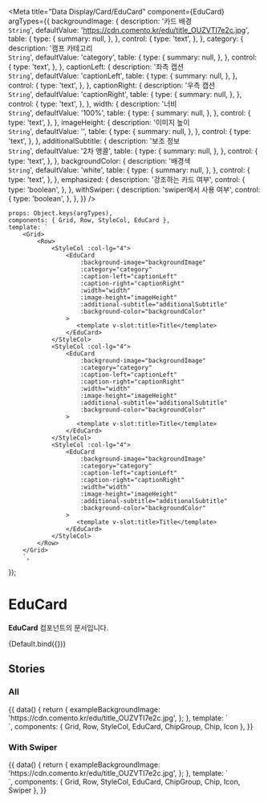 
<Meta
	title="Data Display/Card/EduCard"
	component={EduCard}
	argTypes={{
		backgroundImage: {
			description: '카드 배경<br/>`String`',
			defaultValue: 'https://cdn.comento.kr/edu/title_OUZVTI7e2c.jpg',
			table: {
				type: {
					summary: null,
				},
			},
			control: {
				type: 'text',
			},
		},
		category: {
			description: '캠프 카테고리<br/>`String`',
			defaultValue: 'category',
			table: {
				type: {
					summary: null,
				},
			},
			control: {
				type: 'text',
			},
		},
		captionLeft: {
			description: '좌측 캡션<br/>`String`',
			defaultValue: 'captionLeft',
			table: {
				type: {
					summary: null,
				},
			},
			control: {
				type: 'text',
			},
		},
		captionRight: {
			description: '우측 캡션<br/>`String`',
			defaultValue: 'captionRight',
			table: {
				type: {
					summary: null,
				},
			},
			control: {
				type: 'text',
			},
		},
		width: {
			description: '너비<br/>`String`',
			defaultValue: '100%',
			table: {
				type: {
					summary: null,
				},
			},
			control: {
				type: 'text',
			},
		},
		imageHeight: {
			description: '이미지 높이<br/>`String`',
			defaultValue: '',
			table: {
				type: {
					summary: null,
				},
			},
			control: {
				type: 'text',
			},
		},
		additionalSubtitle: {
			description: '보조 정보<br/>`String`',
			defaultValue: '2차 앵콜',
			table: {
				type: {
					summary: null,
				},
			},
			control: {
				type: 'text',
			},
		},
		backgroundColor: {
			description: '배경색<br/>`String`',
			defaultValue: 'white',
			table: {
				type: {
					summary: null,
				},
			},
			control: {
				type: 'text',
			},
		},
		emphasized: {
			description: '강조하는 카드 여부',
			control: {
				type: 'boolean',
			},
		},
		withSwiper: {
			description: 'swiper에서 사용 여부',
			control: {
				type: 'boolean',
			},
		},
	}}
/>

	props: Object.keys(argTypes),
	components: { Grid, Row, StyleCol, EduCard },
	template: `
        <Grid>
            <Row>
                <StyleCol :col-lg="4">
                    <EduCard
                        :background-image="backgroundImage"
                        :category="category"
                        :caption-left="captionLeft"
                        :caption-right="captionRight"
                        :width="width"
                        :image-height="imageHeight"
                        :additional-subtitle="additionalSubtitle"
                        :background-color="backgroundColor"
                    >
                       <template v-slot:title>Title</template>
                    </EduCard>
                </StyleCol>
                <StyleCol :col-lg="4">
                    <EduCard
                        :background-image="backgroundImage"
                        :category="category"
                        :caption-left="captionLeft"
                        :caption-right="captionRight"
                        :width="width"
                        :image-height="imageHeight"
                        :additional-subtitle="additionalSubtitle"
                        :background-color="backgroundColor"
                    >
                       <template v-slot:title>Title</template>
                    </EduCard>
                </StyleCol>
                <StyleCol :col-lg="4">
                    <EduCard
                        :background-image="backgroundImage"
                        :category="category"
                        :caption-left="captionLeft"
                        :caption-right="captionRight"
                        :width="width"
                        :image-height="imageHeight"
                        :additional-subtitle="additionalSubtitle"
                        :background-color="backgroundColor"
                    >
                       <template v-slot:title>Title</template>
                    </EduCard>
                </StyleCol>
            </Row>
        </Grid>
        `,
});

# EduCard

**EduCard** 컴포넌트의 문서입니다.

<Story name="Default">{Default.bind({})}</Story>

<ArgsTable story="Default" />

## Stories

### All

<Canvas>
	<Story name="All">
		{{
			data() {
				return {
					exampleBackgroundImage: 'https://cdn.comento.kr/edu/title_OUZVTI7e2c.jpg',
				};
			},
			template: `
                <div>
                    <Grid>
                        <Row>
                            <StyleCol :col-lg="4">
                                <EduCard
                                    :background-image="exampleBackgroundImage"
                                    category="생산기술"
                                    caption-left="3개의 스케줄"
                                    caption-right="1월 20일까지"
                                    additional-subtitle="2차 앵콜"
                                >
                                   <template v-slot:chip>
                                      <ChipGroup>
                                        <Chip size="medium">복습 VOD</Chip>
                                      </ChipGroup>
                                   </template>
                                   <template v-slot:title>대기업 현직자와 알기 쉽게 이해하는 생산기술 생산관리의 핵심 알아보고 보고서 작성과 직무 체험하기</template>
                                </EduCard>
                            </StyleCol>
                            <StyleCol :col-lg="4">
                                <EduCard
                                    :background-image="exampleBackgroundImage"
                                    category="생산기술"
                                    caption-left="3개의 스케줄"
                                    caption-right="1월 20일까지"
                                >
                                   <template v-slot:title>대기업 현직자와 알기 쉽게 이해하는 생산기술 생산관리의 핵심 알아보고 보고서 작성과 직무 체험하기</template>
                                </EduCard>
                            </StyleCol>
                            <StyleCol :col-lg="4">
                                <EduCard
                                    :background-image="exampleBackgroundImage"
                                    category="생산기술"
                                    caption-left="3개의 스케줄"
                                    caption-right="1월 20일까지"
                                >
                                    <template v-slot:additionalButton>
                                        <Icon name="IconBookmarkLargeLine" color="white" />
                                    </template>
                                   <template v-slot:title>대기업 현직자와 알기 쉽게 이해하는 생산기술 생산관리의 핵심 알아보고 보고서 작성과 직무 체험하기</template>
                                </EduCard>
                            </StyleCol>
                        </Row>
                        <Row class="mt-50">
                            <StyleCol :col-lg="4">
                                <EduCard
                                    emphasized
                                    :background-image="exampleBackgroundImage"
                                    category="생산기술"
                                    caption-left="3개의 스케줄"
                                    caption-right="1월 20일까지"
                                    additional-subtitle="2차 앵콜"
                                >
                                   <template v-slot:chip>
                                      <ChipGroup>
                                        <Chip size="medium">복습 VOD</Chip>
                                      </ChipGroup>
                                   </template>
                                   <template v-slot:title>대기업 현직자와 알기 쉽게 이해하는 생산기술 생산관리의 핵심 알아보고 보고서 작성과 직무 체험하기</template>
                                </EduCard>
                            </StyleCol>
                            <StyleCol :col-lg="4">
                                <EduCard
                                    emphasized
                                    :background-image="exampleBackgroundImage"
                                    category="생산기술"
                                    caption-left="3개의 스케줄"
                                    caption-right="1월 20일까지"
                                >
                                   <template v-slot:title>대기업 현직자와 알기 쉽게 이해하는 생산기술 생산관리의 핵심 알아보고 보고서 작성과 직무 체험하기</template>
                                </EduCard>
                            </StyleCol>
                            <StyleCol :col-lg="4">
                                <EduCard
                                    emphasized
                                    :background-image="exampleBackgroundImage"
                                    category="생산기술"
                                    caption-left="3개의 스케줄"
                                    caption-right="1월 20일까지"
                                >
                                    <template v-slot:additionalButton>
                                        <Icon name="IconBookmarkLargeLine" color="white" />
                                    </template>
                                   <template v-slot:title>대기업 현직자와 알기 쉽게 이해하는 생산기술 생산관리의 핵심 알아보고 보고서 작성과 직무 체험하기</template>
                                </EduCard>
                            </StyleCol>
                        </Row>
                    </Grid>
                </div>
            `,
			components: { Grid, Row, StyleCol, EduCard, ChipGroup, Chip, Icon },
		}}
	</Story>
</Canvas>

### With Swiper

<Canvas>
	<Story name="WithSwiper">
		{{
			data() {
				return {
					exampleBackgroundImage: 'https://cdn.comento.kr/edu/title_OUZVTI7e2c.jpg',
				};
			},
			template: `
                <div>
                    <Grid :fluid="isMobile">
                        <Row>
                            <StyleCol :col-lg="12">
                                <Swiper
                                    controls-color="dark"
                                    controls-position="outside"
                                    :with-controls="!isMobile"
                                    :slides-per-view="isMobile ? 'auto' : 3"
                                    :slides-per-group="isMobile ? 1 : 3"
                                    :spacing="isMobile ? 16 : 24"
                                >
                                    <template v-for="(_, index) in 6" :slot="'item' + index">
                                        <EduCard
                                            with-swiper
                                            :background-image="exampleBackgroundImage"
                                            category="생산기술"
                                            caption-left="3개의 스케줄"
                                            caption-right="1월 20일까지"
                                            additional-subtitle="2차 앵콜"
                                        >
                                           <template v-if="index % 3 === 0" v-slot:chip>
                                              <ChipGroup>
                                                <Chip size="medium">복습 VOD</Chip>
                                              </ChipGroup>
                                           </template>
                                           <template v-if="index % 2 === 1" v-slot:additionalButton>
                                               <Icon name="IconBookmarkLargeLine" color="white" />
                                           </template>
                                           <template v-slot:title>대기업 현직자와 알기 쉽게 이해하는 생산기술 생산관리의 핵심 알아보고 보고서 작성과 직무 체험하기</template>
                                        </EduCard>
                                    </template>
                                </Swiper>
                            </StyleCol>
                        </Row>
                        <Row class="mt-50">
                            <StyleCol :col-lg="12">
                                <Swiper
                                    controls-color="dark"
                                    controls-position="outside"
                                    :with-controls="!isMobile"
                                    :slides-per-view="isMobile ? 'auto' : 3"
                                    :slides-per-group="isMobile ? 1 : 3"
                                    :spacing="isMobile ? 16 : 24"
                                    :autoplay="isMobile"
                                >
                                    <template v-for="(_, index) in 6" :slot="'item' + index">
                                        <EduCard
                                            emphasized
                                            with-swiper
                                            :background-image="exampleBackgroundImage"
                                            category="생산기술"
                                            caption-left="3개의 스케줄"
                                            caption-right="1월 20일까지"
                                            additional-subtitle="2차 앵콜"
                                        >
                                           <template v-if="index % 3 === 0" v-slot:chip>
                                              <ChipGroup>
                                                <Chip size="medium">복습 VOD</Chip>
                                              </ChipGroup>
                                           </template>
                                           <template v-if="index % 2 === 1" v-slot:additionalButton>
                                              <Icon name="IconBookmarkLargeLine" color="white" />
                                          </template>
                                           <template v-slot:title>대기업 현직자와 알기 쉽게 이해하는 생산기술 생산관리의 핵심 알아보고 보고서 작성과 직무 체험하기</template>
                                        </EduCard>
                                    </template>
                                </Swiper>
                            </StyleCol>
                        </Row>
                    </Grid>
                </div>
            `,
			components: { Grid, Row, StyleCol, EduCard, ChipGroup, Chip, Icon, Swiper },
		}}
	</Story>
</Canvas>
